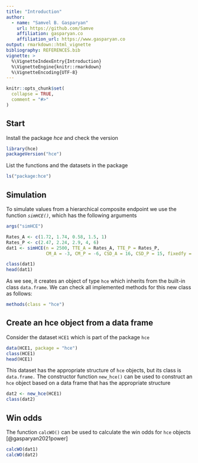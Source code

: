 ```yaml
---
title: "Introduction"
author:
  - name: "Samvel B. Gasparyan"
    url: https://github.com/Samve
    affiliation: gasparyan.co
    affiliation_url: https://www.gasparyan.co
output: rmarkdown::html_vignette
bibliography: REFERENCES.bib
vignette: >
  %\VignetteIndexEntry{Introduction}
  %\VignetteEngine{knitr::rmarkdown}
  %\VignetteEncoding{UTF-8}
---
```


```r
knitr::opts_chunk$set(
  collapse = TRUE,
  comment = "#>"
)
```

## Start

Install the package *hce* and check the version

```r
library(hce)
packageVersion("hce")

```

List the functions and the datasets in the package

```r
ls("package:hce")
```

## Simulation

To simulate values from a hierarchical composite endpoint we use the function *`simHCE()`*, which has the following arguments

```r
args("simHCE")
```


```r
Rates_A <- c(1.72, 1.74, 0.58, 1.5, 1) 
Rates_P <- c(2.47, 2.24, 2.9, 4, 6) 
dat1 <- simHCE(n = 2500, TTE_A = Rates_A, TTE_P = Rates_P, 
               CM_A = -3, CM_P = -6, CSD_A = 16, CSD_P = 15, fixedfy = 3)
```

```r
class(dat1)
head(dat1)
```

As we see, it creates an object of type `hce` which inherits from the built-in class `data.frame`. We can check all implemented methods for this new class as follows:
```r
methods(class = "hce")
```

## Create an hce object from a data frame

Consider the dataset `HCE1` which is part of the package `hce`

```r
data(HCE1, package = "hce")
class(HCE1)
head(HCE1)
```

This dataset has the appropriate structure of `hce` objects, but its class is `data.frame.` The constructor function `new_hce()` can be used to construct an `hce` object based on a data frame that has the appropriate structure

```r
dat2 <- new_hce(HCE1)
class(dat2)
```

## Win odds

The function `calcWO()` can be used to calculate the win odds for `hce` objects [@gasparyan2021power]

```r
calcWO(dat1)
calcWO(dat2)
```



